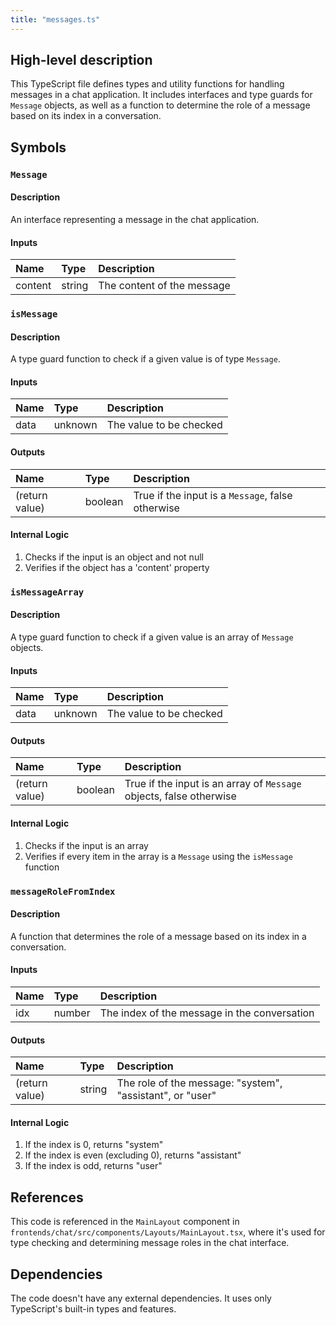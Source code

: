 ```yaml
---
title: "messages.ts"
---
```


## High-level description
This TypeScript file defines types and utility functions for handling messages in a chat application. It includes interfaces and type guards for `Message` objects, as well as a function to determine the role of a message based on its index in a conversation.

## Symbols

### `Message`
#### Description
An interface representing a message in the chat application.

#### Inputs
| Name | Type | Description |
|:-----|:-----|:------------|
| content | string | The content of the message |

### `isMessage`
#### Description
A type guard function to check if a given value is of type `Message`.

#### Inputs
| Name | Type | Description |
|:-----|:-----|:------------|
| data | unknown | The value to be checked |

#### Outputs
| Name | Type | Description |
|:-----|:-----|:------------|
| (return value) | boolean | True if the input is a `Message`, false otherwise |

#### Internal Logic
1. Checks if the input is an object and not null
2. Verifies if the object has a 'content' property

### `isMessageArray`
#### Description
A type guard function to check if a given value is an array of `Message` objects.

#### Inputs
| Name | Type | Description |
|:-----|:-----|:------------|
| data | unknown | The value to be checked |

#### Outputs
| Name | Type | Description |
|:-----|:-----|:------------|
| (return value) | boolean | True if the input is an array of `Message` objects, false otherwise |

#### Internal Logic
1. Checks if the input is an array
2. Verifies if every item in the array is a `Message` using the `isMessage` function

### `messageRoleFromIndex`
#### Description
A function that determines the role of a message based on its index in a conversation.

#### Inputs
| Name | Type | Description |
|:-----|:-----|:------------|
| idx | number | The index of the message in the conversation |

#### Outputs
| Name | Type | Description |
|:-----|:-----|:------------|
| (return value) | string | The role of the message: "system", "assistant", or "user" |

#### Internal Logic
1. If the index is 0, returns "system"
2. If the index is even (excluding 0), returns "assistant"
3. If the index is odd, returns "user"

## References
This code is referenced in the `MainLayout` component in `frontends/chat/src/components/Layouts/MainLayout.tsx`, where it's used for type checking and determining message roles in the chat interface.

## Dependencies
The code doesn't have any external dependencies. It uses only TypeScript's built-in types and features.